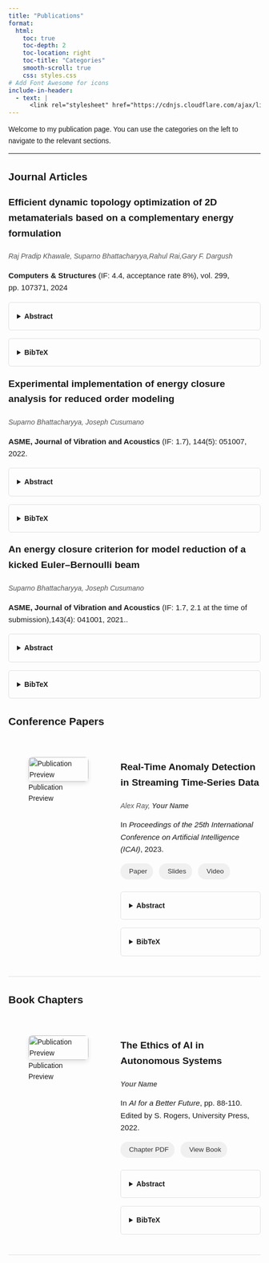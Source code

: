 ```yaml
---
title: "Publications"
format:
  html:
    toc: true
    toc-depth: 2
    toc-location: right
    toc-title: "Categories"
    smooth-scroll: true
    css: styles.css
# Add Font Awesome for icons
include-in-header:
  - text: |
      <link rel="stylesheet" href="https://cdnjs.cloudflare.com/ajax/libs/font-awesome/6.4.0/css/all.min.css">
---
```


```{=html}
<style>
/* General styling for the page */
body {
  font-family: sans-serif;
  line-height: 1.6;
}

/* Main content area */
.quarto-body-content {
  padding-top: 1rem !important;
}

/* Style for each publication entry */
.publication {
  display: flex;
  flex-direction: row;
  align-items: flex-start;
  margin-top: 2.5rem;
  padding-bottom: 2.5rem;
  border-bottom: 1px solid #e0e0e0;
}

/* Left column for the preview image */
.pub-image {
  flex: 0 0 200px;
  margin-right: 1.5rem;
}

.pub-image img {
  width: 100%;
  height: auto;
  border-radius: 8px;
  box-shadow: 0 4px 8px rgba(0,0,0,0.1);
}

/* Right column for the publication details */
.pub-details {
  flex: 1;
}

.pub-details .title {
  font-size: 1.2rem;
  font-weight: bold;
  margin-top: 0;
  margin-bottom: 0.5rem;
}

.pub-details .authors {
  font-style: italic;
  margin-bottom: 0.5rem;
  color: #555;
}

.pub-details .venue {
  margin-bottom: 1rem;
  font-size: 0.95rem;
}

/* Style for the links (Paper, Code, etc.) */
.pub-links a {
  display: inline-block;
  background-color: #f0f0f0;
  color: #333;
  padding: 5px 12px;
  border-radius: 15px;
  text-decoration: none;
  margin-right: 8px;
  margin-bottom: 8px;
  font-size: 0.85rem;
  transition: background-color 0.2s, color 0.2s;
}

.pub-links a:hover {
  background-color: #007bff;
  color: white;
}

.pub-links i {
  margin-right: 5px;
}

/* Styling for the collapsible abstract and bibtex */
details {
  margin-top: 1rem;
  border: 1px solid #e0e0e0;
  border-radius: 5px;
  padding: 0.5rem;
}

summary {
  cursor: pointer;
  font-weight: 600;
  padding: 0.5rem;
  outline: none; /* Hide the default focus outline */
}

details[open] > summary {
  border-bottom: 1px solid #e0e0e0;
  margin-bottom: 0.5rem;
}

.bibtex {
  font-family: monospace;
  font-size: 0.85rem;
  background-color: #f8f9fa;
  padding: 1rem;
  border-radius: 4px;
  white-space: pre-wrap;
  word-wrap: break-word;
  margin-top: 0.5rem;
}

/* Responsive design for smaller screens */
@media (max-width: 768px) {
  .publication {
    flex-direction: column;
  }
  .pub-image {
    margin-right: 0;
    margin-bottom: 1rem;
    max-width: 250px; /* Or adjust as needed */
  }
  .quarto-toc-toggle {
    display: block; /* Ensure TOC toggle is visible on mobile */
  }
}
</style>
```

Welcome to my publication page. You can use the categories on the left to navigate to the relevant sections.

------------------------------------------------------------------------

## Journal Articles {#sec-journal}

::::::::::::::::::::::::::::::::: pub-details
::: title
**Efficient dynamic topology optimization of 2D metamaterials based on a complementary energy formulation**
:::

::: authors
*Raj Pradip Khawale, Suparno Bhattacharyya,Rahul Rai,Gary F. Dargush*
:::

::: venue
**Computers & Structures** (IF: 4.4, acceptance rate 8%), vol. 299, pp. 107371, 2024
:::

<details>

<summary>Abstract</summary>

<p>This paper presents an innovative approach to developing and solving a dynamic topology optimization framework aimed at designing printable lattice (metamaterial) structures. By using a complementary-energy formulation and focusing on 2D metamaterials, the method efficiently accounts for dynamic behavior, enabling the creation of structures optimized for both static stiffness and dynamic performance. Numerical examples demonstrate printable, high-performing lattice topologies, highlighting the effectiveness of the complementary-energy–based framework for manufacturing-ready metamaterials</p>

</details>

<details>

<summary>BibTeX</summary>

::: bibtex
@article{khawale2024efficient, title = {Efficient dynamic topology optimization of 2D metamaterials based on a complementary energy formulation}, author = {Raj Pradip Khawale and Suparno Bhattacharyya and Rahul Rai and Gary F. Dargush}, journal = {Computers & Structures}, year = {2024}, pages = {107371}, doi = {10.1016/j.compstruc.2024.107371}, publisher = {Elsevier} }
:::

</details>

:::::::::::::::::::::::::::: pub-details
::: title
**Experimental implementation of energy closure analysis for reduced order modeling**
:::

::: authors
*Suparno Bhattacharyya, Joseph Cusumano*
:::

::: venue
**ASME, Journal of Vibration and Acoustics** (IF: 1.7), 144(5): 051007, 2022.
:::

<details>

<summary>Abstract</summary>

<p>This study experimentally implements the energy-closure criterion—an approach previously developed for reduced-order modeling—to quantify and enforce the energy balance within truncated dynamic systems. Through vibration testing on a multi-degree-of-freedom structure, the authors demonstrate how carefully selected reduced-order representations can preserve system energy behavior. The results validate that energy-closure conditions accurately identify modal contributions and yield reliable reduced-order models for structural dynamics.</p>

</details>

<details>

<summary>BibTeX</summary>

::: bibtex
@article{bhattacharyya2022experimental, title = {Experimental Implementation of Energy Closure Analysis for Reduced Order Modeling}, author = {Suparno Bhattacharyya and Joseph P. Cusumano}, journal = {Journal of Vibration and Acoustics}, volume = {144}, number = {5}, pages = {051007}, year = {2022}, publisher = {ASME}, doi = {10.1115/1.4054295}, url = {https://doi.org/10.1115/1.4054295} }
:::

</details>

::::::::::::::::::::::: pub-details
::: title
**An energy closure criterion for model reduction of a kicked Euler–Bernoulli beam**
:::

::: authors
*Suparno Bhattacharyya, Joseph Cusumano*
:::

::: venue
**ASME, Journal of Vibration and Acoustics** (IF: 1.7, 2.1 at the time of submission),143(4): 041001, 2021..
:::

<details>

<summary>Abstract</summary>

<p>This paper introduces an energy-closure criterion applied to model reduction of a kicked Euler–Bernoulli beam. By employing an energy-based metric, the authors establish a systematic way to determine which system modes should be retained in a reduced-order model. Results for impulsively excited beams demonstrate that the method accurately preserves important dynamic and energetic behaviors while significantly cutting down on computational cost.</p>

</details>

<details>

<summary>BibTeX</summary>

::: bibtex
@article{bhattacharyya2021energy, title = {An Energy-Closure Criterion for Model Reduction of a Kicked Euler–Bernoulli Beam}, author = {Suparno Bhattacharyya and Joseph P. Cusumano}, journal = {Journal of Vibration and Acoustics}, volume = {143}, number = {4}, pages = {041001}, year = {2021}, publisher = {ASME}, doi = {10.1115/1.4049780}, url = {https://doi.org/10.1115/1.4049780} }
:::

</details>

<!-- Add another journal article entry here -->

## Conference Papers {#sec-conference}

:::::::::: publication
::: pub-image
![Publication Preview](https://placehold.co/400x250/28a745/ffffff?text=Conference+Paper)
:::

:::::::: pub-details
::: title
Real-Time Anomaly Detection in Streaming Time-Series Data
:::

::: authors
*Alex Ray, **Your Name***
:::

::: venue
In *Proceedings of the 25th International Conference on Artificial Intelligence (ICAI)*, 2023.
:::

::: pub-links
<a href="#" target="_blank"><i class="fa-solid fa-file-pdf"></i> Paper</a> <a href="#" target="_blank"><i class="fa-solid fa-person-chalkboard"></i> Slides</a> <a href="#" target="_blank"><i class="fa-solid fa-video"></i> Video</a>
:::

<details>

<summary>Abstract</summary>

<p>We present a lightweight and highly efficient algorithm for detecting anomalies in real-time for large-scale time-series data streams. The model utilizes a combination of seasonal decomposition and a recurrent neural network to predict expected values and flag significant deviations. We show that our method outperforms state-of-the-art techniques in both accuracy and computational speed.</p>

</details>

<details>

<summary>BibTeX</summary>

::: bibtex
@inproceedings{ray2023realtime, title={Real-Time Anomaly Detection in Streaming Time-Series Data}, author={Ray, Alex and Your Name}, booktitle={Proceedings of the 25th International Conference on Artificial Intelligence (ICAI)}, year={2023} }
:::

</details>
::::::::
::::::::::

## Book Chapters {#sec-book}

:::::::::: publication
::: pub-image
![Publication Preview](https://placehold.co/400x250/ffc107/333333?text=Book+Chapter)
:::

:::::::: pub-details
::: title
The Ethics of AI in Autonomous Systems
:::

::: authors
***Your Name***
:::

::: venue
In *AI for a Better Future*, pp. 88-110. Edited by S. Rogers, University Press, 2022.
:::

::: pub-links
<a href="#" target="_blank"><i class="fa-solid fa-file-pdf"></i> Chapter PDF</a> <a href="#" target="_blank"><i class="fa-solid fa-book"></i> View Book</a>
:::

<details>

<summary>Abstract</summary>

<p>This chapter explores the critical ethical considerations surrounding the deployment of artificial intelligence in autonomous systems, such as self-driving cars and drones. We discuss frameworks for ethical decision-making, the problem of algorithmic bias, and the societal implications of ceding control to intelligent agents.</p>

</details>

<details>

<summary>BibTeX</summary>

::: bibtex
@incollection{yourname2022ethics, title={The Ethics of AI in Autonomous Systems}, author={Your Name}, booktitle={AI for a Better Future}, pages={88--110}, year={2022}, publisher={University Press}, editor={Rogers, S.} }
:::

</details>
::::::::
::::::::::
:::::::::::::::::::::::
::::::::::::::::::::::::::::
:::::::::::::::::::::::::::::::::